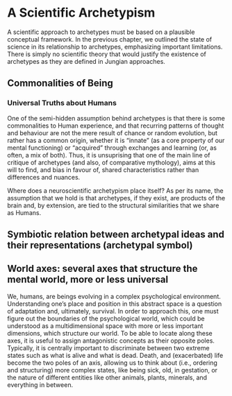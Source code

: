 # A Scientific Archetypism

A scientific approach to archetypes must be based on a plausible conceptual framework. In the previous chapter, we outlined the state of science in its relationship to archetypes, emphasizing important limitations. There is simply no scientific theory that would justify the existence of archetypes as they are defined in Jungian approaches.



## Commonalities of Being


### Universal Truths about Humans 

One of the semi-hidden assumption behind archetypes is that there is some commonalities to Human experience, and that recurring patterns of thought and behaviour are not the mere result of chance or random evolution, but rather has a common origin, whether it is "innate" (as a core property of our mental functioning) or "acquired" through exchanges and learning (or, as often, a mix of both). Thus, it is unsuprising that one of the main line of critique of archetypes (and also, of comparative mythology), aims at this will to find, and bias in favour of, shared characteristics rather than differences and nuances.

Where does a neuroscientific archetypism place itself? As per its name, the assumption that we hold is that archetypes, if they exist, are products of the brain and, by extension, are tied to the structural similarities that we share as Humans.

## Symbiotic relation between archetypal ideas and their representations (archetypal symbol)



## World axes: several axes that structure the mental world, more or less universal

We, humans, are beings evolving in a complex psychological environment. Understanding one's place and position in this abstract space is a question of adaptation and, ultimately, survival. In order to approach this, one must figure out the boundaries of the psychological world, which could be understood as a multidimensional space with more or less important dimensions, which structure our world. To be able to locate along these axes, it is useful to assign antagonistic concepts as their opposite poles. Typically, it is centrally important to discriminate between two extreme states such as what is alive and what is dead. Death, and (exacerbated) life become the two poles of an axis, allowing us to think about (i.e., ordering and structuring) more complex states, like being sick, old, in gestation, or the nature of different entities like other animals, plants, minerals, and everything in between.





